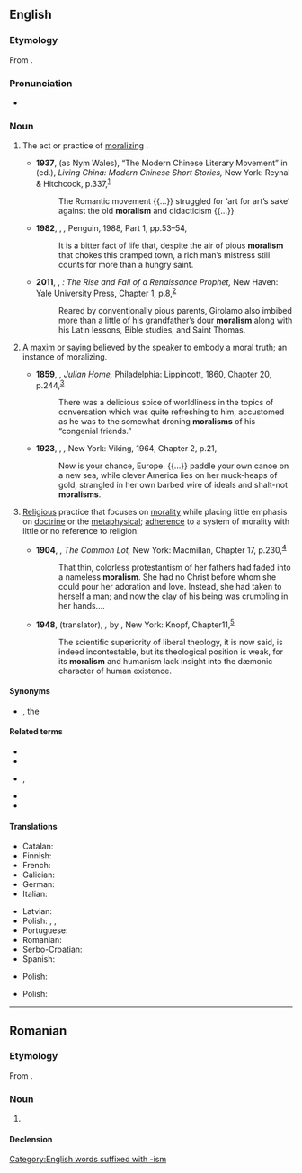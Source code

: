 ==English==

===Etymology===
From {{uder|en|fr|moralisme}}.

===Pronunciation===
* {{a|UK}} {{IPA|en|/ˈmɒɹəlɪzm/}}

===Noun===
{{en-noun|-|s}}

# {{lb|en|uncountable|often|pejorative}} The act or practice of [[moralize|moralizing]] {{gloss|making moral reflections or judging the [[morality]] of others}}.
#* '''1937''', {{w|Helen Foster Snow}} (as Nym Wales), “The Modern Chinese Literary Movement” in {{w|Edgar Snow}} (ed.), ''Living China: Modern Chinese Short Stories,'' New York: Reynal & Hitchcock, p.{{nbsp}}337,<sup>[https://archive.org/details/THEROMMELPAPERS_201805]</sup>
#*: The Romantic movement {{...}} struggled for ‘art for art’s sake’ against the old '''moralism''' and didacticism {{...}}
#* '''1982''', {{w|Marshall Berman}}, ''{{w|All That Is Solid Melts into Air}},'' Penguin, 1988, Part&nbsp;1, pp.{{nbsp}}53–54,
#*: It is a bitter fact of life that, despite the air of pious '''moralism''' that chokes this cramped town, a rich man’s mistress still counts for more than a hungry saint.
#* '''2011''', {{w|Donald Weinstein}}, ''{{w|Girolamo Savonarola|Savonarola}}: The Rise and Fall of a Renaissance Prophet,'' New Haven: Yale University Press, Chapter&nbsp;1, p.{{nbsp}}8,<sup>[https://archive.org/details/SavonarolaTheRiseAndFallOfARenaissanceProphet]</sup>
#*: Reared by conventionally pious parents, Girolamo also imbibed more than a little of his grandfather’s dour '''moralism''' along with his Latin lessons, Bible studies, and Saint Thomas.
# {{lb|en|countable|often|pejorative}} A [[maxim]] or [[saying]] believed by the speaker to embody a moral truth; an instance of moralizing.
#* '''1859''', {{w|Frederic Farrar}}, ''Julian Home,'' Philadelphia: Lippincott, 1860, Chapter&nbsp;20, p.{{nbsp}}244,<sup>[https://archive.org/details/julianhomeatale00farrgoog]</sup>
#*: There was a delicious spice of worldliness in the topics of conversation which was quite refreshing to him, accustomed as he was to the somewhat droning '''moralisms''' of his “congenial friends.”
#* '''1923''', {{w|D. H. Lawrence}}, ''{{w|Studies in Classic American Literature}},'' New York: Viking, 1964, Chapter&nbsp;2, p.{{nbsp}}21,
#*: Now is your chance, Europe. {{...}} paddle your own canoe on a new sea, while clever America lies on her muck-heaps of gold, strangled in her own barbed wire of {{w|Ten commandments|shalt-not}} ideals and shalt-not '''moralisms'''.
# {{lb|en|uncountable|dated}} [[religion|Religious]] practice that focuses on [[morality]] while placing little emphasis on [[doctrine]] or the [[metaphysical]]; [[adherence]] to a system of morality with little or no reference to religion.
#* '''1904''', {{w|Robert Herrick (novelist)|Robert Herrick}}, ''The Common Lot,'' New York: Macmillan, Chapter&nbsp;17, p.{{nbsp}}230,<sup>[https://archive.org/details/commonlot00herrrich]</sup>
#*: That thin, colorless protestantism of her fathers had faded into a nameless '''moralism'''. She had no Christ before whom she could pour her adoration and love. Instead, she had taken to herself a man; and now the clay of his being was crumbling in her hands....
#* '''1948''', {{w|Helen Tracy Lowe-Porter}} (translator), ''{{w|Doctor Faustus (novel)|Doctor Faustus}},'' by {{w|Thomas Mann}}, New York: Knopf, Chapter{{nbsp}}11,<sup>[https://www.fadedpage.com/books/20180329/html.php]</sup>
#*: The scientific superiority of liberal theology, it is now said, is indeed incontestable, but its theological position is weak, for its '''moralism''' and humanism lack insight into the dæmonic character of human existence.

====Synonyms====
* {{sense|moralizing}} {{l|en|moralizing}}, the {{l|en|English vice}}

====Related terms====
* {{l|en|amoralism}}
* {{l|en|immoralism}}
* {{l|en|moralise}}, {{l|en|moralize}}
* {{l|en|moralist}}
* {{l|en|moralistic}}

====Translations====
{{trans-top|Act or practice of moralizing}}
* Catalan: {{t|ca|moralisme|m}}
* Finnish: {{t+|fi|moralismi}}
* French: {{t+|fr|moralisme|m}}
* Galician: {{t|gl|moralismo|m}}
* German: {{t+|de|Moralismus|m}}
* Italian: {{t+|it|moralismo|m}}
{{trans-mid}}
* Latvian: {{t|lv|morālisms|m}}
* Polish: {{t+|pl|moralizm|m}}, {{t+|pl|moralizatorstwo|n}}, {{t+|pl|moralizowanie|n}}
* Portuguese: {{t+|pt|moralismo|m}}
* Romanian: {{t+|ro|moralism|n}}
* Serbo-Croatian: {{t+|sh|moralizam|m}}
* Spanish: {{t+|es|moralismo|m}}
{{trans-bottom}}
{{trans-top|A maxim or saying}}
* Polish: {{t+|pl|morał|m}}
{{trans-bottom}}
{{trans-top|Religious practice}}
* Polish: {{t+|pl|moralizm|m}}
{{trans-bottom}}
[[Category:English words suffixed with -ism]]

----

==Romanian==

===Etymology===
From {{bor|ro|fr|moralisme}}.

===Noun===
{{ro-noun|n|-}}

# {{l|en|moralism}}

====Declension====
{{ro-noun-n|n=sg}}